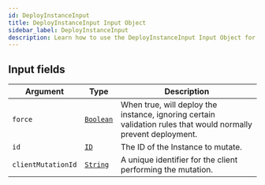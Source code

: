 ```yaml
---
id: DeployInstanceInput
title: DeployInstanceInput Input Object
sidebar_label: DeployInstanceInput
description: Learn how to use the DeployInstanceInput Input Object for Prismatic's API.
---
```


## Input fields

| Argument           | Type                                       | Description                                                                                                    |
| ------------------ | ------------------------------------------ | -------------------------------------------------------------------------------------------------------------- |
| `force`            | [`Boolean`](api/schema/scalar/Boolean.mdx) | When true, will deploy the instance, ignoring certain validation rules that would normally prevent deployment. |
| `id`               | [`ID`](api/schema/scalar/ID.mdx)           | The ID of the Instance to mutate.                                                                              |
| `clientMutationId` | [`String`](api/schema/scalar/String.mdx)   | A unique identifier for the client performing the mutation.                                                    |

